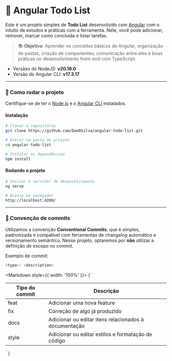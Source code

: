 
<Meta title="Bem Vindo" />

# 📝 Angular Todo List

Este é um projeto simples de **Todo List** desenvolvido com [Angular](https://angular.io/) com o intuito de estudos e práticas com a ferramenta. Nele, você pode adicionar, remover, marcar como concluída e listar tarefas.

> 📚 **Objetivo**: Aprender os conceitos básicos de Angular, organização de pastas, criação de componentes, comunicação entre eles e boas práticas no desenvolvimento front-end com TypeScript.

- Versãso do NodeJS: **v20.18.0**
- Versão do Angular CLI: **v17.3.17**

---

### 🚀 Como rodar o projeto

Certifique-se de ter o [Node.js](https://nodejs.org/) e o [Angular CLI](https://angular.io/cli) instalados.

#### Instalação

```bash
# Clonar o repositório
git clone https://github.com/Dan0Silva/angular-todo-list.git

# Entrar na pasta do projeto
cd angular-todo-list

# Instalar as dependências
npm install
```

#### Rodando o projeto

```bash
# Iniciar o servidor de desenvolvimento
ng serve

# Acesse no navegador
http://localhost:4200/

```

---

### 💬 Convenção de commits

Utilizamos a convenção **Conventional Commits**, que é simples, padronizada e compatível com ferramentas de changelog automático e versionamento semântico. Nesse projeto, optaremos por **não** utilizar a definição de escopo no commit.

Exemplo de commit:

```bash
<type>: <description>
```

<Markdown style={{ width: '100%' }}>
{
`

| Tipo do commit | Descrição                                             |
| -------------- | ----------------------------------------------------- |
| feat           | Adicionar uma nova feature                            |
| fix            | Correção de algo já produzido                         |
| docs           | Adicionar ou editar itens relacionados à documentação |
| style          | Adicionar ou editar estilos e formatação de código    |

`
}

</Markdown>
